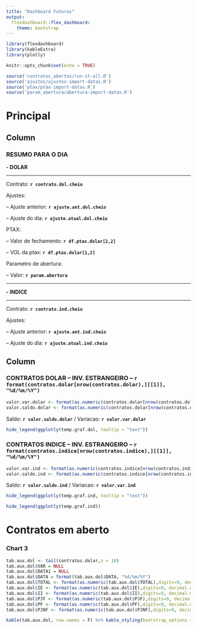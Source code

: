 ```yaml
---
title: "Dashboard Futuros"
output: 
  flexdashboard::flex_dashboard:
    theme: bootstrap
---
```


```r

library(flexdashboard)
library(kableExtra)
library(plotly)

knitr::opts_chunk$set(echo = TRUE)

source('contratos_abertos/run-it-all.R')
source('ajustes/ajustes-import-datas.R')
source('ptax/ptax-import-datas.R')
source('param_abertura/abertura-import-datas.R')

```

Principal {data-icon="fa-globe"}
=====================================  

Column {data-width=600}
-------------------------------------
    
### RESUMO PARA O DIA

**- DOLAR**

___

Contrato: **`r contrato.dol.cheio`**

Ajustes:

-- Ajuste anterior: **`r ajuste.ant.dol.cheio`**

-- Ajuste do dia: **`r ajuste.atual.dol.cheio`**

PTAX:

-- Valor de fechamento: **`r df.ptax.dolar[2,2]`** 

-- VOL da ptax: **`r df.ptax.dolar[1,2]`**

Parametro de abertura:

-- Valor: **`r param.abertura`** 

___

**- INDICE**

___

Contrato: **`r contrato.ind.cheio`**

Ajustes:

-- Ajuste anterior: **`r ajuste.ant.ind.cheio`**

-- Ajuste do dia: **`r ajuste.atual.ind.cheio`**


Column {data-width=400}
-------------------------------------
   
### CONTRATOS DOLAR -- INV. ESTRANGEIRO -- **`r format(contratos.dolar[nrow(contratos.dolar),][[1]], "%d/%m/%Y")`**

```r

valor.var.dolar <- format(as.numeric(contratos.dolar[nrow(contratos.dolar),][[8]]), digits=9, decimal.mark=",", big.mark=".",small.mark=".")
valor.saldo.dolar <- format(as.numeric(contratos.dolar[nrow(contratos.dolar),][[3]]), digits=9, decimal.mark=",", big.mark=".",small.mark=".")

```

Saldo: **`r valor.saldo.dolar`** / 
Variacao: **`r valor.var.dolar`**

```r

hide_legend(ggplotly(temp.graf.dol, tooltip = "text"))

```

### CONTRATOS INDICE -- INV. ESTRANGEIRO -- **`r format(contratos.indice[nrow(contratos.indice),][[1]], "%d/%m/%Y")`**

```r

valor.var.ind <- format(as.numeric(contratos.indice[nrow(contratos.indice),][[8]]), digits=9, decimal.mark=",", big.mark=".",small.mark=".")
valor.saldo.ind <- format(as.numeric(contratos.indice[nrow(contratos.indice),][[3]]), digits=9, decimal.mark=",", big.mark=".",small.mark=".")

```

Saldo: **`r valor.saldo.ind`** / 
Variacao: **`r valor.var.ind`**

```r

hide_legend(ggplotly(temp.graf.ind, tooltip = "text"))

```

```r

hide_legend(ggplotly(temp.graf.ind))

```

Contratos em aberto {data-icon="fa-folder-open"}
=====================================  
 
### Chart 3
    
```r

tab.aux.dol <- tail(contratos.dolar,n = 10)
tab.aux.dol$VAR = NULL
tab.aux.dol$DATA1 = NULL
tab.aux.dol$DATA = format(tab.aux.dol$DATA, "%d/%m/%Y")
tab.aux.dol$TOTAL <- format(as.numeric(tab.aux.dol$TOTAL),digits=9, decimal.mark=",", big.mark=".",small.mark=".")
tab.aux.dol$IE <- format(as.numeric(tab.aux.dol$IE),digits=9, decimal.mark=",", big.mark=".",small.mark=".")
tab.aux.dol$II <- format(as.numeric(tab.aux.dol$II),digits=9, decimal.mark=",", big.mark=".",small.mark=".")
tab.aux.dol$PJF <- format(as.numeric(tab.aux.dol$PJF),digits=9, decimal.mark=",", big.mark=".",small.mark=".")
tab.aux.dol$PF <- format(as.numeric(tab.aux.dol$PF),digits=9, decimal.mark=",", big.mark=".",small.mark=".")
tab.aux.dol$PJNF <- format(as.numeric(tab.aux.dol$PJNF),digits=9, decimal.mark=",", big.mark=".",small.mark=".")

kable(tab.aux.dol, row.names = F) %>% kable_styling(bootstrap_options = c("striped", "hover", "condensed", "responsive"))

```